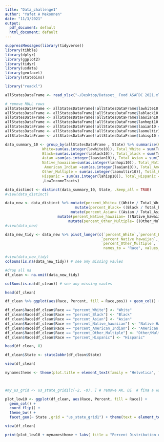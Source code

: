 ```yaml
---
title: "Data_challenge1"
author: "Yafet A Mekonnen"
date: "11/3/2021"
output:
  pdf_document: default
  html_document: default
---
```


```r
suppressMessages(library(tidyverse))
library(tibble)
library(dplyr)
library(ggplot2)
library(tidyr)
library(usdata)
library(geofacet)
library(statebins)

library("readxl")
```



```r
allStatesDataFrame <- read_xlsx("~/Desktop/Dataset_ Food ASAFDC 2021.xlsx", 3)
```



```r
# remove NULL rows 
allStatesDataFrame <- allStatesDataFrame[!allStatesDataFrame$lawhite10 == "NULL", ]  # white
allStatesDataFrame <- allStatesDataFrame[!allStatesDataFrame$lablack10 == "NULL", ]  # black
allStatesDataFrame <- allStatesDataFrame[!allStatesDataFrame$laasian10 == "NULL", ]  # asian
allStatesDataFrame <- allStatesDataFrame[!allStatesDataFrame$lanhopi10 == "NULL", ]  # Native Hawaiian and Other Pacific Islander
allStatesDataFrame <- allStatesDataFrame[!allStatesDataFrame$laaian10 == "NULL", ]  # American Indian and Alaska Native
allStatesDataFrame <- allStatesDataFrame[!allStatesDataFrame$laomultir10 == "NULL", ] # Other/Multiple race
allStatesDataFrame <- allStatesDataFrame[!allStatesDataFrame$lahisp10 == "NULL", ] # Hispanic or Latino 

```


```r
data_summary_10 <- group_by(allStatesDataFrame , State) %>% summarise(Count = n(), 
                 White=sum(as.integer(lawhite10)), Total_White = sum(TractWhite), 
                 Black=sum(as.integer(lablack10)), Total_black = sum(TractBlack), 
                 Asian =sum(as.integer(laasian10)), Total_Asian = sum(TractAsian),
                 Native_hawaiian=sum(as.integer(lanhopi10)), Total_Native_hawaiian = sum(TractNHOPI),
                  American_Indian =sum(as.integer(laaian10)), Total_American_Indian = sum(TractAIAN),
                 Other_Multiple = sum(as.integer(laomultir10)), Total_Other_Multiple = sum(TractOMultir),  
                 Hispanic = sum(as.integer(lahisp10)), Total_Hispanic = sum(TractHispanic)
                 ,LowIncomeTracts)

```


```r
data_distinct <- distinct(data_summary_10, State, .keep_all = TRUE)
#view(data_distinct)
```


```r
data_new <- data_distinct %>% mutate(percent_White= ((White / Total_White) * 100)) %>% 
                                mutate(percent_Black= ((Black / Total_black) * 100))  %>%                             
                              mutate(percent_Asian= ((Asian / Total_Asian) * 100)) %>%
                        mutate(percent_Native_hawaiian= ((Native_hawaiian / Total_Native_hawaiian) * 100))  %>%                             mutate(percent_American_Indian= ((American_Indian / Total_American_Indian) * 100)) %>%
                             mutate(percent_Other_Multiple= ((Other_Multiple / Total_Other_Multiple) * 100))  %>%                                mutate(percent_Hispanic= ((Hispanic / Total_Hispanic) * 100))
#view(data_new)
```




```r
data_new_tidy <- data_new %>% pivot_longer(c(`percent_White`,`percent_Black`, `percent_Asian`,    
                                            `percent_Native_hawaiian`, `percent_American_Indian`,     
                                            `percent_Other_Multiple`, `percent_Hispanic`,), 
                                             names_to = "Race", values_to = "Percent")

```


```r
#view(data_new_tidy)
colSums(is.na(data_new_tidy)) # see any missing vaules

```




```r
#drop all na 
df_clean <- na.omit(data_new_tidy) 

```


```r
colSums(is.na(df_clean)) # see any missing vaules

```

```r
head(df_clean)
```


```r
df_clean %>% ggplot(aes(Race, Percent, fill = Race,pos)) + geom_col() + scale_x_discrete(guide = guide_axis(n.dodge=3)) 

```



```r

df_clean$Race[df_clean$Race == "percent_White"] <- "White"
df_clean$Race[df_clean$Race == "percent_Black"] <- "Black"
df_clean$Race[df_clean$Race == "percent_Asian"] <- "Asian"
df_clean$Race[df_clean$Race == "percent_Native_hawaiian"] <- "Native Hawaiian"
df_clean$Race[df_clean$Race == "percent_American_Indian"] <- "American Indian"
df_clean$Race[df_clean$Race == "percent_Other_Multiple"] <- "Other/Multiple"
df_clean$Race[df_clean$Race == "percent_Hispanic"] <- "Hispanic"

head(df_clean, 8)

```


```r

df_clean$State <- state2abbr(df_clean$State)
```

```r
view(df_clean)
```



```r
mynamestheme <- theme(plot.title = element_text(family = "Helvetica", face = "bold", size = (13)))

                      
```


```r
#my_us_grid <- us_state_grid1[c(-2, -8), ] # remove AK, DE  # fina a way to remove DC & SD 

plot_low10 <- ggplot(df_clean, aes(Race, Percent, fill = Race)) +
  geom_col() +
  coord_flip() +
  theme_bw() + 
  facet_geo(~ State ,grid = "us_state_grid1") + theme(text = element_text(size = 6)) 


```

```r
view(df_clean)
```


```r
print(plot_low10 + mynamestheme + labs( title = "Percent Distribution of Race Throughout Different States For Low Access Tract That is 10 Miles Away From Supermarket") ) + ggsave("ggplot_with_overlapping_axis_text_wide.png", width=12)
```







